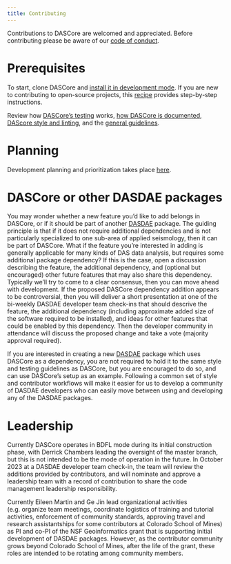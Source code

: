 ```yaml
---
title: Contributing
---
```


Contributions to DASCore are welcomed and appreciated. Before contributing
please be aware of our [code of conduct](code_of_conduct.qmd).

# Prerequisites

To start, clone DASCore and [install it in development mode](dev_install.qmd). If you are new to contributing to open-source projects, this [recipe](../recipes/how_to_contribute.qmd) provides step-by-step instructions.

Review how [DASCore's testing](testing.qmd) works, [how DASCore is documented](documentation.qmd),
[DAScore style and linting](style_and_linting.qmd), and the [general guidelines](general_guidelines.qmd).



# Planning

Development planning and prioritization takes place [here](https://github.com/orgs/DASDAE/projects/2).

# DASCore or other DASDAE packages

You may wonder whether a new feature you'd like to add belongs in DASCore, or if it should be
part of another [DASDAE](https://github.com/DASDAE) package. The guiding principle is that
if it does not require additional dependencies and is not particularly specialized to
one sub-area of applied seismology, then it can be part of DASCore. What if the feature
you're interested in adding is generally applicable for many kinds of DAS data analysis, but
requires some additional package dependency? If this is the case, open a discussion describing
the feature, the additional dependency, and (optional but encouraged) other future
features that may also share this dependency. Typically we'll try to come to a clear consensus, then you can
move ahead with development. If the proposed DASCore dependency addition appears to be controversial, then you will
deliver a short presentation at one of the bi-weekly DASDAE developer team check-ins that should
descrive the feature, the additional dependency (including approximate added size of the software
required to be installed), and ideas for other features that could be enabled by this dependency.
Then the developer community in attendance will discuss the proposed change and take a vote (majority
approval required).

If you are interested in creating a new [DASDAE](https://github.com/DASDAE) package which uses
DASCore as a dependency, you are not required to hold it to the same style and testing guidelines
as DASCore, but you are encouraged to do so, and can use DASCore's setup as an example. Following
a common set of style and contributor workflows will make it easier for us to develop a
community of DASDAE developers who can easily move between using and developing any of the
DASDAE packages.

# Leadership

Currently DASCore operates in BDFL mode during its initial construction phase,
with Derrick Chambers leading the oversight of the master branch, but this is
not intended to be the mode of operation in the future. In October 2023 at a
DASDAE developer team check-in, the team will review the additions provided by
contributors, and will nominate and approve a leadership team with a record of
contribution to share the code management leadership responsibility.

Currently Eileen Martin and Ge Jin lead organizational activities (e.g. organize
team meetings, coordinate logistics of training and tutorial activities, enforcement
of community standards, approving travel and research assistantships for some contributors
at Colorado School of Mines) as PI and co-PI of the NSF Geoinformatics grant that is
supporting initial development of DASDAE packages. However, as the contributor
community grows beyond Colorado School of Mines, after the life of the grant, these
roles are intended to be rotating among community members.
